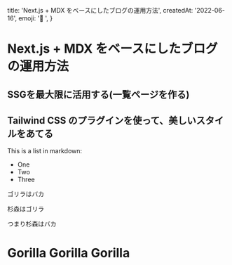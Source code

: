 
  title: 'Next.js + MDX をベースにしたブログの運用方法',
  createdAt: '2022-06-16',
  emoji: '🚧 ',
}

# Next.js + MDX をベースにしたブログの運用方法 

## SSGを最大限に活用する(一覧ページを作る)

## Tailwind CSS のプラグインを使って、美しいスタイルをあてる

This is a list in markdown:

- One
- Two
- Three

ゴリラはバカ

杉森はゴリラ

つまり杉森はバカ

# Gorilla Gorilla Gorilla

